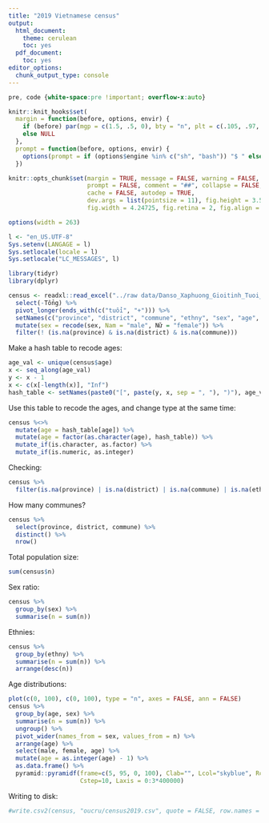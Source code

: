 ```yaml
---
title: "2019 Vietnamese census"
output:
  html_document:
    theme: cerulean
    toc: yes
  pdf_document:
    toc: yes
editor_options: 
  chunk_output_type: console
---
```


```css
pre, code {white-space:pre !important; overflow-x:auto}
```

```r
knitr::knit_hooks$set(
  margin = function(before, options, envir) {
    if (before) par(mgp = c(1.5, .5, 0), bty = "n", plt = c(.105, .97, .13, .97))
    else NULL
  },
  prompt = function(before, options, envir) {
    options(prompt = if (options$engine %in% c("sh", "bash")) "$ " else "> ")
  })

knitr::opts_chunk$set(margin = TRUE, message = FALSE, warning = FALSE,
                      prompt = FALSE, comment = "##", collapse = FALSE,
                      cache = FALSE, autodep = TRUE,
                      dev.args = list(pointsize = 11), fig.height = 3.5,
                      fig.width = 4.24725, fig.retina = 2, fig.align = "center")

options(width = 263)

l <- "en_US.UTF-8"
Sys.setenv(LANGAGE = l)
Sys.setlocale(locale = l)
Sys.setlocale("LC_MESSAGES", l)
```

```r
library(tidyr)
library(dplyr)
```


```r
census <- readxl::read_excel("../raw data/Danso_Xaphuong_Gioitinh_Tuoi_QuyII_2019.xlsx", 2) %>% 
  select(-Tổng) %>% 
  pivot_longer(ends_with(c("tuổi", "+"))) %>% 
  setNames(c("province", "district", "commune", "ethny", "sex", "age", "n")) %>% 
  mutate(sex = recode(sex, Nam = "male", Nữ = "female")) %>% 
  filter(! (is.na(province) & is.na(district) & is.na(commune)))
```

Make a hash table to recode ages:

```r
age_val <- unique(census$age)
x <- seq_along(age_val)
y <- x - 1
x <- c(x[-length(x)], "Inf")
hash_table <- setNames(paste0("[", paste(y, x, sep = ", "), ")"), age_val)
```

Use this table to recode the ages, and change type at the same time:

```r
census %<>%
  mutate(age = hash_table[age]) %>% 
  mutate(age = factor(as.character(age), hash_table)) %>% 
  mutate_if(is.character, as.factor) %>% 
  mutate_if(is.numeric, as.integer)
```

Checking:

```r
census %>% 
  filter(is.na(province) | is.na(district) | is.na(commune) | is.na(ethny) | is.na(sex) | is.na(age) | is.na(n))
```

How many communes?

```r
census %>% 
  select(province, district, commune) %>% 
  distinct() %>% 
  nrow()
```

Total population size:

```r
sum(census$n)
```

Sex ratio:

```r
census %>% 
  group_by(sex) %>% 
  summarise(n = sum(n))
```

Ethnies:

```r
census %>% 
  group_by(ethny) %>% 
  summarise(n = sum(n)) %>% 
  arrange(desc(n))
```

Age distributions:

```r
plot(c(0, 100), c(0, 100), type = "n", axes = FALSE, ann = FALSE)
census %>% 
  group_by(age, sex) %>% 
  summarise(n = sum(n)) %>% 
  ungroup() %>% 
  pivot_wider(names_from = sex, values_from = n) %>% 
  arrange(age) %>% 
  select(male, female, age) %>% 
  mutate(age = as.integer(age) - 1) %>% 
  as.data.frame() %>% 
  pyramid::pyramidf(frame=c(5, 95, 0, 100), Clab="", Lcol="skyblue", Rcol="pink",
                    Cstep=10, Laxis = 0:3*400000)
```

Writing to disk:

```r
#write.csv2(census, "oucru/census2019.csv", quote = FALSE, row.names = FALSE)
```
